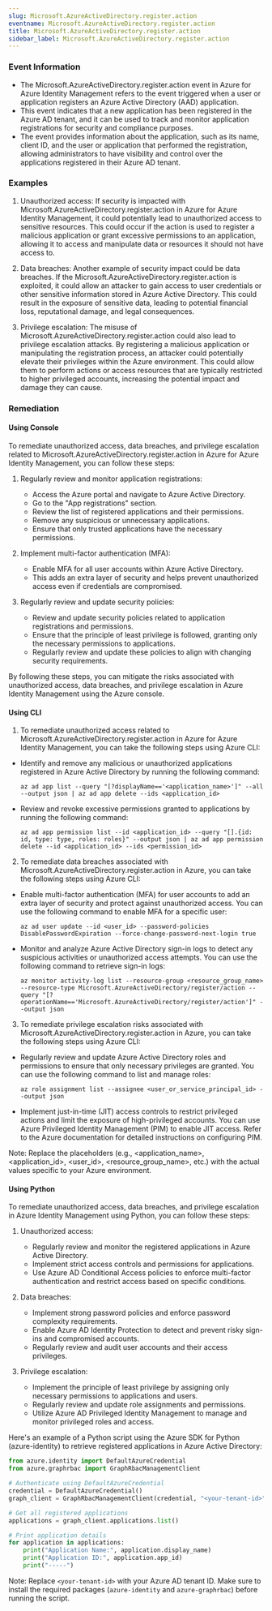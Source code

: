 ```yaml
--- 
slug: Microsoft.AzureActiveDirectory.register.action
eventname: Microsoft.AzureActiveDirectory.register.action
title: Microsoft.AzureActiveDirectory.register.action
sidebar_label: Microsoft.AzureActiveDirectory.register.action
---
```

                       
### Event Information

- The Microsoft.AzureActiveDirectory.register.action event in Azure for Azure Identity Management refers to the event triggered when a user or application registers an Azure Active Directory (AAD) application.
- This event indicates that a new application has been registered in the Azure AD tenant, and it can be used to track and monitor application registrations for security and compliance purposes.
- The event provides information about the application, such as its name, client ID, and the user or application that performed the registration, allowing administrators to have visibility and control over the applications registered in their Azure AD tenant.


### Examples

1. Unauthorized access: If security is impacted with Microsoft.AzureActiveDirectory.register.action in Azure for Azure Identity Management, it could potentially lead to unauthorized access to sensitive resources. This could occur if the action is used to register a malicious application or grant excessive permissions to an application, allowing it to access and manipulate data or resources it should not have access to.

2. Data breaches: Another example of security impact could be data breaches. If the Microsoft.AzureActiveDirectory.register.action is exploited, it could allow an attacker to gain access to user credentials or other sensitive information stored in Azure Active Directory. This could result in the exposure of sensitive data, leading to potential financial loss, reputational damage, and legal consequences.

3. Privilege escalation: The misuse of Microsoft.AzureActiveDirectory.register.action could also lead to privilege escalation attacks. By registering a malicious application or manipulating the registration process, an attacker could potentially elevate their privileges within the Azure environment. This could allow them to perform actions or access resources that are typically restricted to higher privileged accounts, increasing the potential impact and damage they can cause.

### Remediation

#### Using Console

To remediate unauthorized access, data breaches, and privilege escalation related to Microsoft.AzureActiveDirectory.register.action in Azure for Azure Identity Management, you can follow these steps:

1. Regularly review and monitor application registrations:
   - Access the Azure portal and navigate to Azure Active Directory.
   - Go to the "App registrations" section.
   - Review the list of registered applications and their permissions.
   - Remove any suspicious or unnecessary applications.
   - Ensure that only trusted applications have the necessary permissions.

2. Implement multi-factor authentication (MFA):
   - Enable MFA for all user accounts within Azure Active Directory.
   - This adds an extra layer of security and helps prevent unauthorized access even if credentials are compromised.

3. Regularly review and update security policies:
   - Review and update security policies related to application registrations and permissions.
   - Ensure that the principle of least privilege is followed, granting only the necessary permissions to applications.
   - Regularly review and update these policies to align with changing security requirements.

By following these steps, you can mitigate the risks associated with unauthorized access, data breaches, and privilege escalation in Azure Identity Management using the Azure console.

#### Using CLI

1. To remediate unauthorized access related to Microsoft.AzureActiveDirectory.register.action in Azure for Azure Identity Management, you can take the following steps using Azure CLI:

- Identify and remove any malicious or unauthorized applications registered in Azure Active Directory by running the following command:
  ```
  az ad app list --query "[?displayName=='<application_name>']" --all --output json | az ad app delete --ids <application_id>
  ```

- Review and revoke excessive permissions granted to applications by running the following command:
  ```
  az ad app permission list --id <application_id> --query "[].{id: id, type: type, roles: roles}" --output json | az ad app permission delete --id <application_id> --ids <permission_id>
  ```

2. To remediate data breaches associated with Microsoft.AzureActiveDirectory.register.action in Azure, you can take the following steps using Azure CLI:

- Enable multi-factor authentication (MFA) for user accounts to add an extra layer of security and protect against unauthorized access. You can use the following command to enable MFA for a specific user:
  ```
  az ad user update --id <user_id> --password-policies DisablePasswordExpiration --force-change-password-next-login true
  ```

- Monitor and analyze Azure Active Directory sign-in logs to detect any suspicious activities or unauthorized access attempts. You can use the following command to retrieve sign-in logs:
  ```
  az monitor activity-log list --resource-group <resource_group_name> --resource-type Microsoft.AzureActiveDirectory/register/action --query "[?operationName=='Microsoft.AzureActiveDirectory/register/action']" --output json
  ```

3. To remediate privilege escalation risks associated with Microsoft.AzureActiveDirectory.register.action in Azure, you can take the following steps using Azure CLI:

- Regularly review and update Azure Active Directory roles and permissions to ensure that only necessary privileges are granted. You can use the following command to list and manage roles:
  ```
  az role assignment list --assignee <user_or_service_principal_id> --output json
  ```

- Implement just-in-time (JIT) access controls to restrict privileged actions and limit the exposure of high-privileged accounts. You can use Azure Privileged Identity Management (PIM) to enable JIT access. Refer to the Azure documentation for detailed instructions on configuring PIM.

Note: Replace the placeholders (e.g., <application_name>, <application_id>, <user_id>, <resource_group_name>, etc.) with the actual values specific to your Azure environment.

#### Using Python

To remediate unauthorized access, data breaches, and privilege escalation in Azure Identity Management using Python, you can follow these steps:

1. Unauthorized access:
   - Regularly review and monitor the registered applications in Azure Active Directory.
   - Implement strict access controls and permissions for applications.
   - Use Azure AD Conditional Access policies to enforce multi-factor authentication and restrict access based on specific conditions.

2. Data breaches:
   - Implement strong password policies and enforce password complexity requirements.
   - Enable Azure AD Identity Protection to detect and prevent risky sign-ins and compromised accounts.
   - Regularly review and audit user accounts and their access privileges.

3. Privilege escalation:
   - Implement the principle of least privilege by assigning only necessary permissions to applications and users.
   - Regularly review and update role assignments and permissions.
   - Utilize Azure AD Privileged Identity Management to manage and monitor privileged roles and access.

Here's an example of a Python script using the Azure SDK for Python (azure-identity) to retrieve registered applications in Azure Active Directory:

```python
from azure.identity import DefaultAzureCredential
from azure.graphrbac import GraphRbacManagementClient

# Authenticate using DefaultAzureCredential
credential = DefaultAzureCredential()
graph_client = GraphRbacManagementClient(credential, "<your-tenant-id>")

# Get all registered applications
applications = graph_client.applications.list()

# Print application details
for application in applications:
    print("Application Name:", application.display_name)
    print("Application ID:", application.app_id)
    print("-----")
```

Note: Replace `<your-tenant-id>` with your Azure AD tenant ID. Make sure to install the required packages (`azure-identity` and `azure-graphrbac`) before running the script.


 